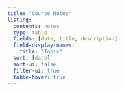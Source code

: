 ```yaml
---
title: "Course Notes"
listing:
  contents: notes
  type: table
  fields: [date, title, description]
  field-display-names:
    title: "Topic"
  sort: [date]
  sort-ui: false
  filter-ui: true
  table-hover: true
---
```


